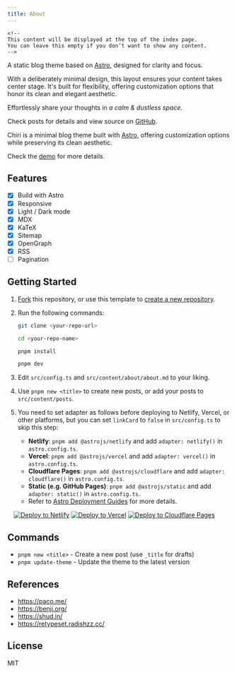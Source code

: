 ```yaml
---
title: About
---
```

```
<!--
This content will be displayed at the top of the index page.
You can leave this empty if you don’t want to show any content.
-->
```

A static blog theme based on [Astro](https://astro.build), designed for clarity and focus.

With a deliberately minimal design, this layout ensures your content takes center stage. It's built for flexibility, offering customization options that honor its clean and elegant aesthetic.

Effortlessly share your thoughts in _a calm & dustless space._

Check posts for details and view source on [GitHub](https://github.com/the3ash/astro-chiri).

Chiri is a minimal blog theme built with [Astro](https://astro.build), offering customization options while preserving its clean aesthetic.

Check the [demo](https://astro-chiri.netlify.app/) for more details.

## Features

- [x] Build with Astro
- [x] Responsive
- [x] Light / Dark mode
- [x] MDX
- [x] KaTeX
- [x] Sitemap
- [x] OpenGraph
- [x] RSS
- [ ] Pagination

## Getting Started

1. [Fork](https://github.com/the3ash/astro-chiri/fork) this repository, or use this template to [create a new repository](https://github.com/new?template_name=astro-chiri&template_owner=the3ash).

2. Run the following commands:

   ```bash
   git clone <your-repo-url>

   cd <your-repo-name>

   pnpm install

   pnpm dev
   ```

3. Edit `src/config.ts` and `src/content/about/about.md` to your liking.

4. Use `pnpm new <title>` to create new posts, or add your posts to `src/content/posts`.

5. You need to set adapter as follows before deploying to Netlify, Vercel, or other platforms, but you can set `linkCard` to `false` in `src/config.ts` to skip this step:
   - **Netlify**: `pnpm add @astrojs/netlify` and add `adapter: netlify()` in `astro.config.ts`.
   - **Vercel**: `pnpm add @astrojs/vercel` and add `adapter: vercel()` in `astro.config.ts`.
   - **Cloudflare Pages**: `pnpm add @astrojs/cloudflare` and add `adapter: cloudflare()` in `astro.config.ts`.
   - **Static (e.g. GitHub Pages)**: `pnpm add @astrojs/static` and add `adapter: static()` in `astro.config.ts`.
   - Refer to [Astro Deployment Guides](https://docs.astro.build/en/guides/deploy/) for more details.

&emsp;[![Deploy to Netlify](https://www.netlify.com/img/deploy/button.svg)](https://app.netlify.com/start) [![Deploy to Vercel](https://vercel.com/button)](https://vercel.com/new) [![Deploy to Cloudflare Pages](https://deploy.workers.cloudflare.com/button)](https://pages.cloudflare.com/start)

## Commands

- `pnpm new <title>` - Create a new post (use `_title` for drafts)
- `pnpm update-theme` - Update the theme to the latest version

## References

- https://paco.me/
- https://benji.org/
- https://shud.in/
- https://retypeset.radishzz.cc/

## License

MIT